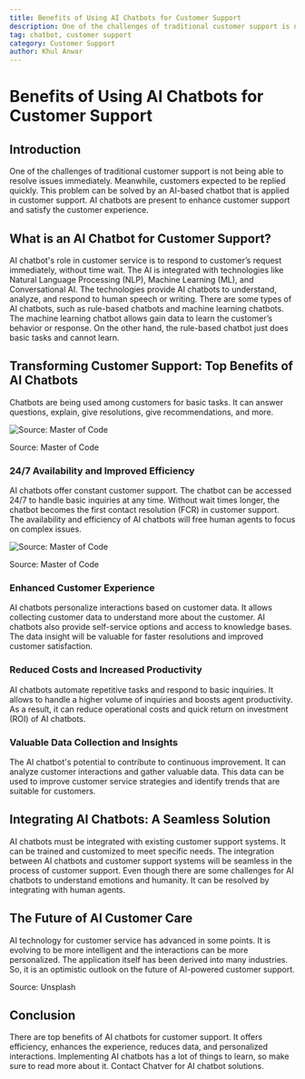 ```yaml
---
title: Benefits of Using AI Chatbots for Customer Support
description: One of the challenges of traditional customer support is not being able to resolve issues immediately. Meanwhile, customers expected to be replied quickly. This problem can be solved by an AI-based chatbot that is applied in customer support
tag: chatbot, customer support
category: Customer Support
author: Khul Anwar
---
```


# Benefits of Using AI Chatbots for Customer Support



## **Introduction**

One of the challenges of traditional customer support is not being able to resolve issues immediately. Meanwhile, customers expected to be replied quickly. This problem can be solved by an AI-based chatbot that is applied in customer support. AI chatbots are present to enhance customer support and satisfy the customer experience.

## **What is an AI Chatbot for Customer Support?**

AI chatbot's role in customer service is to respond to customer’s request immediately, without time wait. The AI is integrated with technologies like Natural Language Processing (NLP), Machine Learning (ML), and Conversational AI. The technologies provide AI chatbots to understand, analyze, and respond to human speech or writing. There are some types of AI chatbots, such as rule-based chatbots and machine learning chatbots. The machine learning chatbot allows gain data to learn the customer’s behavior or response. On the other hand, the rule-based chatbot just does basic tasks and cannot learn.


## **Transforming Customer Support: Top Benefits of AI Chatbots**

Chatbots are being used among customers for basic tasks. It can answer questions, explain, give resolutions, give recommendations, and more.

![Source: Master of Code](./img/chatbot-for-repetitive-question-and-answer.png)

Source: Master of Code

### **24/7 Availability and Improved Efficiency**

AI chatbots offer constant customer support. The chatbot can be accessed 24/7 to handle basic inquiries at any time. Without wait times longer, the chatbot becomes the first contact resolution (FCR) in customer support. The availability and efficiency of AI chatbots will free human agents to focus on complex issues.

![Source: Master of Code](./img/chatbot-for-efficiency.png)

Source: Master of Code

### **Enhanced Customer Experience**

AI chatbots personalize interactions based on customer data. It allows collecting customer data to understand more about the customer. AI chatbots also provide self-service options and access to knowledge bases. The data insight will be valuable for faster resolutions and improved customer satisfaction.

### **Reduced Costs and Increased Productivity**

AI chatbots automate repetitive tasks and respond to basic inquiries. It allows to handle a higher volume of inquiries and boosts agent productivity. As a result, it can reduce operational costs and quick return on investment (ROI) of AI chatbots.



### **Valuable Data Collection and Insights**

The AI chatbot's potential to contribute to continuous improvement. It can analyze customer interactions and gather valuable data. This data can be used to improve customer service strategies and identify trends that are suitable for customers.




## **Integrating AI Chatbots: A Seamless Solution**

AI chatbots must be integrated with existing customer support systems. It can be trained and customized to meet specific needs. The integration between AI chatbots and customer support systems will be seamless in the process of customer support. Even though there are some challenges for AI chatbots to understand emotions and humanity. It can be resolved by integrating with human agents.

## **The Future of AI Customer Care**

AI technology for customer service has advanced in some points. It is evolving to be more intelligent and the interactions can be more personalized. The application itself has been derived into many industries. So, it is an optimistic outlook on the future of AI-powered customer support.



Source: Unsplash

## **Conclusion**

There are top benefits of AI chatbots for customer support. It offers efficiency, enhances the experience, reduces data, and personalized interactions. Implementing AI chatbots has a lot of things to learn, so make sure to read more about it. Contact Chatver for AI chatbot solutions.